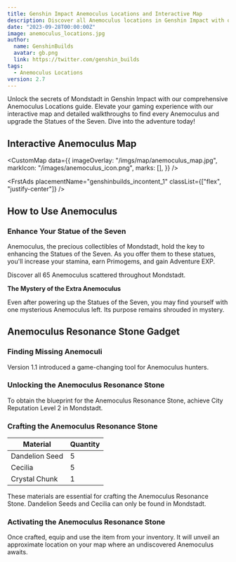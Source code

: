 ```yaml
---
title: Genshin Impact Anemoculus Locations and Interactive Map
description: Discover all Anemoculus locations in Genshin Impact with our interactive map and detailed walkthroughs. Upgrade Mondstadt Statues of the Seven and boost your adventure!
date: "2023-09-28T00:00:00Z"
image: anemoculus_locations.jpg
author:
  name: GenshinBuilds
  avatar: gb.png
  link: https://twitter.com/genshin_builds
tags:
  - Anemoculus Locations
version: 2.7
---
```


Unlock the secrets of Mondstadt in Genshin Impact with our comprehensive Anemoculus Locations guide. Elevate your gaming experience with our interactive map and detailed walkthroughs to find every Anemoculus and upgrade the Statues of the Seven. Dive into the adventure today!

<Ads className="mx-auto my-0" />

## Interactive Anemoculus Map

<CustomMap
  data={{
    imageOverlay: "/imgs/map/anemoculus_map.jpg",
    markIcon: "/images/anemoculus_icon.png",
    marks: [],
  }}
/>

<FrstAds
  placementName="genshinbuilds_incontent_1"
  classList={["flex", "justify-center"]}
/>

## How to Use Anemoculus

### Enhance Your Statue of the Seven

Anemoculus, the precious collectibles of Mondstadt, hold the key to enhancing the Statues of the Seven. As you offer them to these statues, you'll increase your stamina, earn Primogems, and gain Adventure EXP.

Discover all 65 Anemoculus scattered throughout Mondstadt.

**The Mystery of the Extra Anemoculus**

Even after powering up the Statues of the Seven, you may find yourself with one mysterious Anemoculus left. Its purpose remains shrouded in mystery.

## Anemoculus Resonance Stone Gadget

### Finding Missing Anemoculi

Version 1.1 introduced a game-changing tool for Anemoculus hunters.

### Unlocking the Anemoculus Resonance Stone

To obtain the blueprint for the Anemoculus Resonance Stone, achieve City Reputation Level 2 in Mondstadt.

### Crafting the Anemoculus Resonance Stone

| Material       | Quantity |
| -------------- | -------- |
| Dandelion Seed | 5        |
| Cecilia        | 5        |
| Crystal Chunk  | 1        |

These materials are essential for crafting the Anemoculus Resonance Stone. Dandelion Seeds and Cecilia can only be found in Mondstadt.

### Activating the Anemoculus Resonance Stone

Once crafted, equip and use the item from your inventory. It will unveil an approximate location on your map where an undiscovered Anemoculus awaits.
